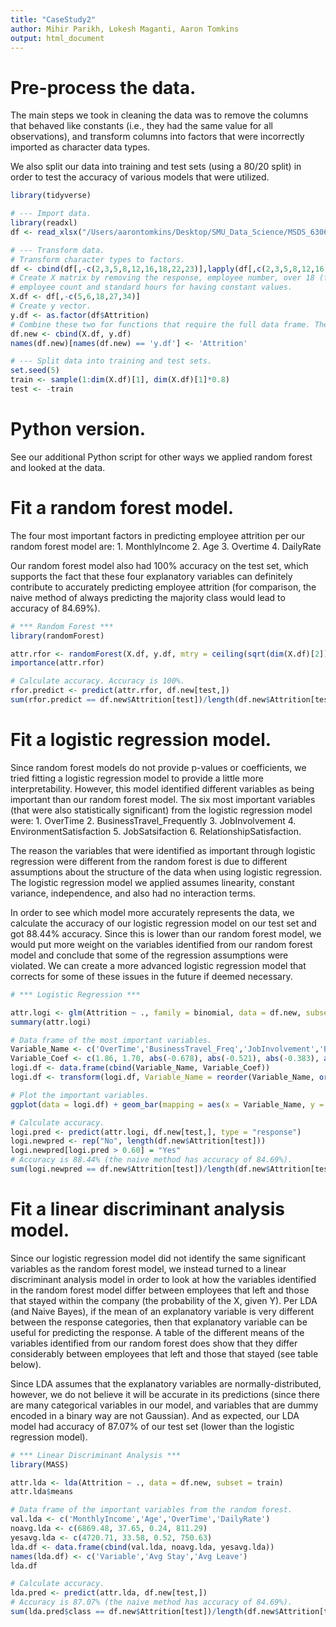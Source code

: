 ```yaml
---
title: "CaseStudy2"
author: Mihir Parikh, Lokesh Maganti, Aaron Tomkins
output: html_document
---
```


# Pre-process the data.
The main steps we took in cleaning the data was to remove the columns that behaved like constants (i.e., they had the same value for all observations), and transform columns into factors that were incorrectly imported as character data types.

We also split our data into training and test sets (using a 80/20 split) in order to test the accuracy of various models that were utilized.
```r
library(tidyverse)

# --- Import data.
library(readxl)
df <- read_xlsx("/Users/aarontomkins/Desktop/SMU_Data_Science/MSDS_6306_Doing_Data_Science/Data_Files/CaseStudy2data.xlsx", col_names = TRUE)

# --- Transform data.
# Transform character types to factors.
df <- cbind(df[,-c(2,3,5,8,12,16,18,22,23)],lapply(df[,c(2,3,5,8,12,16,18,22,23)], as.factor))
# Create X matrix by removing the response, employee number, over 18 (factor with 1 level). We also removed
# employee count and standard hours for having constant values.
X.df <- df[,-c(5,6,18,27,34)]
# Create y vector.
y.df <- as.factor(df$Attrition)
# Combine these two for functions that require the full data frame. Then rename the response column.
df.new <- cbind(X.df, y.df)
names(df.new)[names(df.new) == 'y.df'] <- 'Attrition'

# --- Split data into training and test sets.
set.seed(5)
train <- sample(1:dim(X.df)[1], dim(X.df)[1]*0.8)
test <- -train
```

# Python version.
See our additional Python script for other ways we applied random forest and looked at the data.

# Fit a random forest model.
The four most important factors in predicting employee attrition per our random forest model are:
1. MonthlyIncome
2. Age
3. Overtime
4. DailyRate

Our random forest model also had 100% accuracy on the test set, which supports the fact that these four explanatory variables can definitely contribute to accurately predicting employee attrition (for comparison, the naive method of always predicting the majority class would lead to accuracy of 84.69%).
```r
# *** Random Forest ***
library(randomForest)

attr.rfor <- randomForest(X.df, y.df, mtry = ceiling(sqrt(dim(X.df)[2])), subset = train)
importance(attr.rfor)

# Calculate accuracy. Accuracy is 100%.
rfor.predict <- predict(attr.rfor, df.new[test,])
sum(rfor.predict == df.new$Attrition[test])/length(df.new$Attrition[test])

```

# Fit a logistic regression model.
Since random forest models do not provide p-values or coefficients, we tried fitting a logistic regression model to provide a little more interpretability. However, this model identified different variables as being important than our random forest model. The six most important variables (that were also statistically significant) from the logistic regression model were:
1. OverTime
2. BusinessTravel_Frequently
3. JobInvolvement
4. EnvironmentSatisfaction
5. JobSatsifaction
6. RelationshipSatisfaction.

The reason the variables that were identified as important through logistic regression were different from the random forest is due to different assumptions about the structure of the data when using logistic regression. The logistic regression model we applied assumes linearity, constant variance, independence, and also had no interaction terms.

In order to see which model more accurately represents the data, we calculate the accuracy of our logistic regression model on our test set and got 88.44% accuracy. Since this is lower than our random forest model, we would put more weight on the variables identified from our random forest model and conclude that some of the regression assumptions were violated. We can create a more advanced logistic regression model that corrects for some of these issues in the future if deemed necessary.
```r
# *** Logistic Regression ***

attr.logi <- glm(Attrition ~ ., family = binomial, data = df.new, subset = train)
summary(attr.logi)

# Data frame of the most important variables.
Variable_Name <- c('OverTime','BusinessTravel_Freq','JobInvolvement','EnvironSatisfaction','JobSatisfaction','RelationshipSatisfaction')
Variable_Coef <- c(1.86, 1.70, abs(-0.678), abs(-0.521), abs(-0.383), abs(-0.320))
logi.df <- data.frame(cbind(Variable_Name, Variable_Coef))
logi.df <- transform(logi.df, Variable_Name = reorder(Variable_Name, order(Variable_Coef, decreasing = FALSE)))

# Plot the important variables.
ggplot(data = logi.df) + geom_bar(mapping = aes(x = Variable_Name, y = Variable_Coef, fill = Variable_Name), stat = "identity") + ggtitle("Most Important Variables from Logistic Regression") + theme(plot.title = element_text(hjust = 0.5)) + labs(x = "Variable Name", y = "Coefficient (Absolute Value)") + coord_flip()

# Calculate accuracy.
logi.pred <- predict(attr.logi, df.new[test,], type = "response")
logi.newpred <- rep("No", length(df.new$Attrition[test]))
logi.newpred[logi.pred > 0.60] = "Yes"
# Accuracy is 88.44% (the naive method has accuracy of 84.69%).
sum(logi.newpred == df.new$Attrition[test])/length(df.new$Attrition[test])

```

# Fit a linear discriminant analysis model.
Since our logistic regression model did not identify the same significant variables as the random forest model, we instead turned to a linear discriminant analysis model in order to look at how the variables identified in the random forest model differ between employees that left and those that stayed within the company (the probability of the X, given Y). Per LDA (and Naive Bayes), if the mean of an explanatory variable is very different between the response categories, then that explanatory variable can be useful for predicting the response. A table of the different means of the variables identified from our random forest does show that they differ considerably between employees that left and those that stayed (see table below).

Since LDA assumes that the explanatory variables are normally-distributed, however, we do not believe it will be accurate in its predictions (since there are many categorical variables in our model, and variables that are dummy encoded in a binary way are not Gaussian). And as expected, our LDA model had accuracy of 87.07% of our test set (lower than the logistic regression model).
```r
# *** Linear Discriminant Analysis ***
library(MASS)

attr.lda <- lda(Attrition ~ ., data = df.new, subset = train)
attr.lda$means

# Data frame of the important variables from the random forest.
val.lda <- c('MonthlyIncome','Age','OverTime','DailyRate')
noavg.lda <- c(6869.48, 37.65, 0.24, 811.29)
yesavg.lda <- c(4720.71, 33.58, 0.52, 750.63)
lda.df <- data.frame(cbind(val.lda, noavg.lda, yesavg.lda))
names(lda.df) <- c('Variable','Avg Stay','Avg Leave')
lda.df

# Calculate accuracy.
lda.pred <- predict(attr.lda, df.new[test,])
# Accuracy is 87.07% (the naive method has accuracy of 84.69%).
sum(lda.pred$class == df.new$Attrition[test])/length(df.new$Attrition[test])

```

